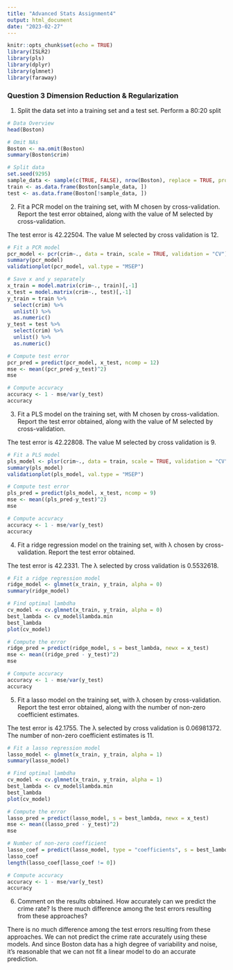 ```yaml
---
title: "Advanced Stats Assignment4"
output: html_document
date: "2023-02-27"
---
```


```r
knitr::opts_chunk$set(echo = TRUE)
library(ISLR2)
library(pls)
library(dplyr)
library(glmnet)
library(faraway)
```

### Question 3 Dimension Reduction & Regularization

(1) Split the data set into a training set and a test set. Perform a 80:20 split

```r
# Data Overview
head(Boston)

# Omit NAs
Boston <- na.omit(Boston)
summary(Boston$crim)

# Split data
set.seed(9295)
sample_data <- sample(c(TRUE, FALSE), nrow(Boston), replace = TRUE, prob=c(0.8, 0.2))
train <- as.data.frame(Boston[sample_data, ])
test <- as.data.frame(Boston[!sample_data, ])
```

(2) Fit a PCR model on the training set, with M chosen by cross-validation. Report the test error obtained, along with the value of M selected by cross-validation.

The test error is 42.22504. The value M selected by cross validation is 12.

```r
# Fit a PCR model
pcr_model <- pcr(crim~., data = train, scale = TRUE, validation = "CV")
summary(pcr_model)
validationplot(pcr_model, val.type = "MSEP")

# Save x and y separately
x_train = model.matrix(crim~., train)[,-1]
x_test = model.matrix(crim~., test)[,-1]
y_train = train %>%
  select(crim) %>%
  unlist() %>%
  as.numeric()
y_test = test %>%
  select(crim) %>%
  unlist() %>%
  as.numeric()

# Compute test error
pcr_pred = predict(pcr_model, x_test, ncomp = 12)
mse <- mean((pcr_pred-y_test)^2)
mse

# Compute accuracy
accuracy <- 1 - mse/var(y_test)
accuracy
```

(3) Fit a PLS model on the training set, with M chosen by cross-validation. Report the test error obtained, along with the value of M selected by cross-validation.

The test error is 42.22808. The value M selected by cross validation is 9.

```r
# Fit a PLS model
pls_model <- plsr(crim~., data = train, scale = TRUE, validation = "CV")
summary(pls_model)
validationplot(pls_model, val.type = "MSEP")

# Compute test error
pls_pred = predict(pls_model, x_test, ncomp = 9)
mse <- mean((pls_pred-y_test)^2)
mse

# Compute accuracy
accuracy <- 1 - mse/var(y_test)
accuracy
```

(4) Fit a ridge regression model on the training set, with λ chosen by cross-validation. Report the test error obtained.

The test error is 42.2331. The λ selected by cross validation is 0.5532618.

```r
# Fit a ridge regression model
ridge_model <- glmnet(x_train, y_train, alpha = 0)
summary(ridge_model)

# Find optimal lambdha
cv_model <- cv.glmnet(x_train, y_train, alpha = 0)
best_lambda <- cv_model$lambda.min
best_lambda
plot(cv_model) 

# Compute the error
ridge_pred = predict(ridge_model, s = best_lambda, newx = x_test)
mse <- mean((ridge_pred - y_test)^2)
mse

# Compute accuracy
accuracy <- 1 - mse/var(y_test)
accuracy
```

(5) Fit a lasso model on the training set, with λ chosen by cross-validation. Report the test error obtained, along with the number of non-zero coefficient estimates.

The test error is 42.1755. The λ selected by cross validation is 0.06981372. The number of non-zero coefficient estimates is 11.

```r
# Fit a lasso regression model
lasso_model <- glmnet(x_train, y_train, alpha = 1)
summary(lasso_model)

# Find optimal lambdha
cv_model <- cv.glmnet(x_train, y_train, alpha = 1)
best_lambda <- cv_model$lambda.min
best_lambda
plot(cv_model) 

# Compute the error
lasso_pred = predict(lasso_model, s = best_lambda, newx = x_test)
mse <- mean((lasso_pred - y_test)^2)
mse

# Number of non-zero coefficient
lasso_coef = predict(lasso_model, type = "coefficients", s = best_lambda) # Display coefficients using lambda chosen by CV
lasso_coef
length(lasso_coef[lasso_coef != 0])

# Compute accuracy
accuracy <- 1 - mse/var(y_test)
accuracy
```

(6) Comment on the results obtained. How accurately can we predict the crime rate? Is there much difference among the test errors resulting from these approaches?

There is no much difference among the test errors resulting from these approaches. We can not predict the crime rate accurately using these models. And since Boston data has a high degree of variability and noise, it's reasonable that we can not fit a linear model to do an accurate prediction.

